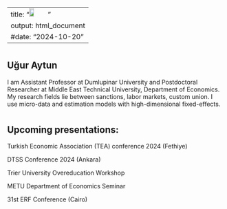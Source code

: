 

---
title: "![](C:/Users/Lenovo/Documents/GitHub/uguraytun/docs/portrait.jpg){width=25%}"        
output: html_document
#date: "2024-10-20"
---

#
#
#
#
#

## Uğur Aytun

I am Assistant Professor at Dumlupinar University and Postdoctoral Researcher at Middle East Technical University, Department of Economics. My research fields lie between sanctions, labor markets, custom union. I use micro-data and estimation models with high-dimensional fixed-effects.


#
#
#
#
#

## Upcoming presentations:
Turkish Economic Association (TEA) conference 2024 (Fethiye)

DTSS Conference 2024 (Ankara)

Trier University Overeducation Workshop

METU Department of Economics Seminar

31st ERF Conference (Cairo)